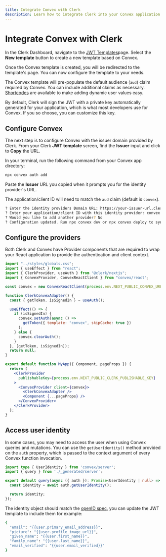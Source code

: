 ```yaml
---
title: Integrate Convex with Clerk
description: Learn how to integrate Clerk into your Convex application.
---
```


# Integrate Convex with Clerk

In the Clerk Dashboard, navigate to the [JWT Templates](https://dashboard.clerk.com/last-active?path=jwt-templates)page. Select the **New template** button to create a new template based on Convex.

<Images
  width={3024}
  height={1648}
  src="/docs/images/integrations/convex/jwt-templates.webp"
  alt="The JWT Templates page in the Clerk Dashboard. The 'New template' button was clicked, and a pop up titled 'New JWT template' is shown. The 'Convex' template is hovered over."
/>

Once the Convex template is created, you will be redirected to the template's page. You can now configure the template to your needs.

<Images
  width={3024}
  height={1648}
  src="/docs/images/integrations/convex/create-template.webp"
  alt="The 'Create new template' page of the JWT Templates page in the Clerk Dashboard."
/>

The Convex template will pre-populate the default audience (`aud`) claim required by Convex. You can include additional claims as necessary. [Shortcodes](/docs/backend-requests/making/jwt-templates#shortcodes) are available to make adding dynamic user values easy.

<Images
  width={3024}
  height={1648}
  src="/docs/images/integrations/convex/template-shortcodes.webp"
  alt="The 'Create new template' page of the JWT Templates page in the Clerk Dashboard. The page is scrolled down to the 'Claims' section."
/>

By default, Clerk will sign the JWT with a private key automatically generated for your application, which is what most developers use for Convex. If you so choose, you can customize this key.

## Configure Convex

The next step is to configure Convex with the issuer domain provided by Clerk. From your Clerk **JWT template** screen, find the **Issuer** input and click to **Copy** the URL.

<Images
  width={3024}
  height={1648}
  src="/docs/images/integrations/convex/template-issuer.webp"
  alt="The 'Create new template' page of the JWT Templates page in the Clerk Dashboard. There is a red box surrounding the 'Issuer' section."
/>

In your terminal, run the following command from your Convex app directory:

```sh filename="terminal"
npx convex auth add
```

Paste the **Issuer** URL you copied when it prompts you for the identity provider's URL.

The application/client ID will need to match the `aud` claim (default is `convex`).

```sh
? Enter the identity providers Domain URL: https://your-issuer-url.clerk.accounts.dev/
? Enter your application/client ID with this identity provider: convex
? Would you like to add another provider? No
? Configuration updated. Run npx convex dev or npx convex deploy to sync these changes.
```

## Configure the providers

Both Clerk and Convex have Provider components that are required to wrap your React application to provide the authentication and client context.

```jsx
import "../styles/globals.css";
import { useEffect } from "react";
import { ClerkProvider, useAuth } from "@clerk/nextjs";
import { ConvexProvider, ConvexReactClient } from "convex/react";

const convex = new ConvexReactClient(process.env.NEXT_PUBLIC_CONVEX_URL);

function ClerkConvexAdapter() {
  const { getToken, isSignedIn } = useAuth();

  useEffect(() => {
    if (isSignedIn) {
      convex.setAuth(async () =>
        getToken({ template: "convex", skipCache: true })
      );
    } else {
      convex.clearAuth();
    }
  }, [getToken, isSignedIn]);
  return null;
}

export default function MyApp({ Component, pageProps }) {
  return (
    <ClerkProvider
      publishableKey={process.env.NEXT_PUBLIC_CLERK_PUBLISHABLE_KEY}
    >
      <ConvexProvider client={convex}>
        <ClerkConvexAdapter />
        <Component {...pageProps} />
      </ConvexProvider>
    </ClerkProvider>
  );
}
```

## Access user identity

In some cases, you may need to access the user when using Convex queries and mutations. You can use the `getUserIdentity()` method provided on the `auth` property, which is passed to the context argument of every Convex function invocation.

```ts filename="convex/getUser.ts"
import type { UserIdentity } from 'convex/server';
import { query } from './_generated/server';

export default query(async ({ auth }): Promise<UserIdentity | null> => {
  const identity = await auth.getUserIdentity();

  return identity;
});
```

The identity object should match the [openID spec](https://openid.net/specs/openid-connect-core-1_0.html#StandardClaims), you can update the JWT template to include them for example:

```sh
{
  "email": "{{user.primary_email_address}}",
  "picture": "{{user.profile_image_url}}",
  "given_name": "{{user.first_name}}",
  "family_name": "{{user.last_name}}",
  "email_verified": "{{user.email_verified}}"
}
```
